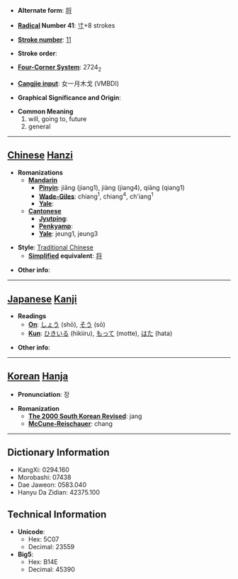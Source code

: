 * '''Alternate form''': [[将]]

* '''[[Wiktionary:Chinese radical index| Radical]] Number 41''': [[Wiktionary:Chinese radical index 寸|寸]]+8 strokes

* '''[[Wiktionary:Chinese total strokes index|Stroke number]]''': [[Wiktionary:Chinese total strokes index 11|11]]

* '''Stroke order''': 

* '''[[Wiktionary:Chinese four corner index|Four-Corner System]]''': 2724<sub>2</sub>

* '''[[Wiktionary:Chinese Cangjie index|Cangjie input]]''': 女一月木戈 (VMBDI)

* '''Graphical Significance and Origin''': 

* '''Common Meaning'''
*#will, going to, future
*# general


----

== [[Chinese]] [[Hanzi]] ==

* '''Romanizations'''
** '''[[Mandarin]]'''
*** '''[[Pinyin]]''': jiāng (jiang1), jiàng (jiang4), qiāng (qiang1)
*** '''[[Wade-Giles]]''': chiang<sup>1</sup>, chiang<sup>4</sup>, ch'iang<sup>1</sup>
*** '''[[Yale]]''': 
** '''[[Cantonese]]'''
*** '''[[Jyutping]]''':
*** '''[[Penkyamp]]''': 
*** '''[[Yale]]''': jeung1, jeung3

* '''Style''': [[Traditional Chinese]] 
** '''[[Simplified Chinese|Simplified]] equivalent''': [[将]]

* '''Other info''': 

----

== [[Japanese]] [[Kanji]] ==

* '''Readings'''
** '''[[On]]''': [[しょう]] (shō), [[そう]] (sō)
** '''[[Kun]]''': [[ひきいる]] (hikiiru), [[もって]] (motte), [[はた]] (hata)

* '''Other info''':  

----

== [[Korean]] [[Hanja]] ==

* '''Pronunciation''': 장

* '''Romanization'''
** '''[[The 2000 South Korean Revised Romanization|The 2000 South Korean Revised]]''': jang
** '''[[McCune-Reischauer]]''': chang

----

== Dictionary Information ==

* KangXi: 0294.160
* Morobashi: 07438
* Dae Jaweon: 0583.040
* Hanyu Da Zidian: 42375.100

== Technical Information ==

* '''Unicode''':
** Hex: 5C07
** Decimal: 23559
* '''Big5''':
** Hex: B14E
** Decimal: 45390